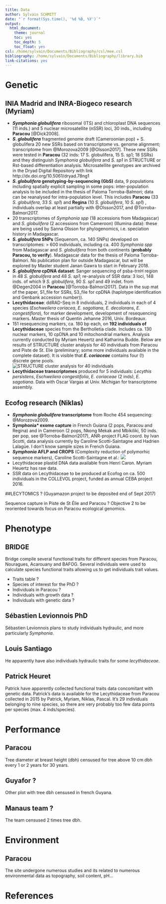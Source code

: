 ```yaml
---
title: Data
author: Sylvain SCHMITT
date: "`r format(Sys.time(), '%d %B, %Y')`"
output:
  html_document:
    theme: journal
    toc: yes
    toc_depth: 5
    toc_float: yes
csl: /home/sylvain/Documents/Bibliography/csl/mee.csl
bibliography: /home/sylvain/Documents/Bibliography/library.bib
link-citations: yes
---
```

   
# Genetic

## INIA Madrid and INRA-Biogeco research (Myriam) 

* ***Symphonia globulifera*** ribosomal (ITS) and chloroplast DNA sequences (11 inds.) and 5 nuclear microsatellite (nSSR) loci, 30 inds., including **Paracou** [@Dick2008].
* ***S. globulifera*** fragmented genome draft (Cameroonian pop) + S. globulifera 20 new SSRs based on transcriptome vs. genome alignment; transcriptome from @Morozova2009 [@Olsson2017]. These new SSRs were tested in **Paracou** (32 inds: 17 S. globulifera, 15 S. sp1; 18 SSRs) and they distinguish *Symphonia globulifera* and *S. sp1* in STRUCTURE or Rst-based differentiation analysis. Microsatellite genotypes are archived in the Dryad Digital Repository with link http://dx.doi.org/10.5061/dryad.78ng1
* ***S. globulifera* genotyping-by-sequencing (GbS)** data, 9 populations including spatially explicit sampling in some pops: inter-population analysis to be included in the thesis of Paloma Torroba-Balmori; data can be reanalysed for intra-population level. This includes **Paracou** (33 *S. globulifera*, 33 *S. sp1*) and **Regina** (10 *S. globulifera*, 10 *S. sp1*) , individuals overlap at least partially with @Olsson2017, and @Torroba-Balmori2017.
* 20 transcriptomes of *Symphonia spp* (18 accessions from Madagascar) and *S. globulifera* (2 accessions from Cameroon) (Illumina data): these are being used by Sanna Olsson for phylogenomics, i.e. speciation history in Madagascar.
* ***S. globulifera* SNPs** (Sequenom, ca. 140 SNPs) developed on transcriptomes: > 600 individuals, including ca. 400 *Symphonia spp* from Madagascar and *S. globulifera* from both continents (**probably Paracou, to verify**). Madagascar data for the thesis of Paloma Torroba-Balmori. No publication plan for outside Madagascar, but will be explored by Master student Janan Gawra to start in February 2018.
* ***S. globulifera* cpDNA dataset**: Sanger sequencing of psba-trnH region in 48 *S. globulifera* and 48 *S. sp1*; re-analysis of SSR data: 3 loci, 148 inds. of which 9 *S. globulifera*, 90 *S. sp1* and 49 indet. from @Degen2004 in **Paracou** [@Torroba-Balmori2017]. Data in the sup mat of the paper, S1_file for SSRs, S3_file for cpDNA (haplotype identification and Genbank accession number)).
* **Lecythidaceae**: ddRAD-Seq in 8 individuals, 2 individuals in each of 4 species (*Eschweilera coriacea*, *E. sagotiana*, *E. decolorans*, *E. congestiflora*), for marker development, development of resequencing markers. Master thesis of Quentin Jehanne 2016, Univ. Bordeaux. 
* 151 resequencing markers, ca. 180 bp each, on **192 individuals of Lecythidaceae** species from the Bertholletia clade. Includes ca. 130 nuclear markers, 10 cpDNA and 10 mitochondrial markers. Analysis currently conducted by Myriam Heuertz and Katharina Budde. Below are results of STRUCTURE cluster analysis for 40 individuals from Paracou and Piste de St. Elie (preliminary; some more individuals available in the complete dataset). It is visible that ***E. coriaceae*** contains four (!) discrete gene pools.  
![STRUCTURE cluster analysis for 40 individuals](data_images/data1.png)
* **Lecythidaceae transcriptomes** produced for 5 individuals: *Lecythis persistens*, *Eschweilera congestifolia*, *E. coriaceae* (2 inds), *E. sagotiana*. Data with Oscar Vargas at Univ. Michigan for transcriptome assembly.

## Ecofog research (Niklas)

* ***Symphonia globulifera* transcriptome** from Roche 454 sequencing: @Morozova2009.
* **Symphonia* exome capture** in French Guiana (2 pops, Paracou and Regina) and in Cameroon (2 pops, Nkong Mekak and Mbikiliki, 50 inds. per pop, see @Torroba-Balmori2017), ANR-project FLAG coord. by Ivan Scotti, data analysis currently by Caroline Scotti-Saintagne and Hadrien Lalagüe. I don’t know sample sizes in French Guiana.
* ***Symphonia* AFLP and CROPS** (Complexity reduction of polymorhic sequence markers), Caroline Scotti-Saintagne et al.:
![](data_images/data2.png)
* Lecythidaceae plastid DNA data available from Henri Caron. Myriam Heuertz has raw data. 
* SSR data on Lecythidaceae to be produced at Ecofog on ca. 500 individuals in the COLLEVOL project, funded as annual CEBA project 2016.

##LECYTOMICS ? (Guyamazon project to be deposited end of Sept 2017)

Sequence capture in Piste de St Élie and Paracou ? Objective 2 to be reoriented towards focus on Paracou ecological genomics.

# Phenotype

## BRIDGE

Bridge compile several functional traits for different species from Paracou, Nouragues, Acarouany and BAFOG. Several individuals were used to calculate species functional traits allowing us to get individuals trait values.

* Traits table ?
* Species of interest for the PhD ?
* Individuals in Paracou ?
* Individuals with growth data ?
* Individuals with genetic data ?

## Sébastien Levionnois PhD

Sébastien Levionnois plans to study individuals hydraulic, and more particularly *Symphonia*.

## Louis Santiago

He apparently have also individuals hydraulic traits for some *lecythidaceae*.

## Patrick Heuret

Patrick have apparently collected functional traits data concomitant with genetic data. Patrick’s data is available for the Lecythidaceae from Paracou collected in 2015 by Patrick, Myriam, Niklas, Pascal. It’s 29 individuals belonging to nine species, so there are very probably too few data points per species (max. 4 inds/species).

# Performance

## Paracou

Tree diameter at breast height (dbh) censused for tree above 10 cm dbh every 1 or 2 years for 30 years.

## Guyafor ?

Other plot with tree dbh censused in french Guyana.

## Manaus team ?

The team censused 2 times tree dbh.

# Environment

## Paracou

The site undergone numerous studies and its related to numerous environmental data as topography, soil content, pH...

# References